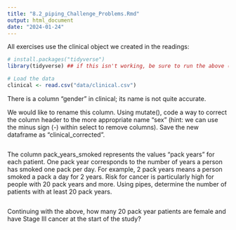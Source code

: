 ```yaml
---
title: "8.2_piping_Challenge_Problems.Rmd"
output: html_document
date: "2024-01-24"
---
```


All exercises use the clinical object we created in the readings:

```r
# install.packages("tidyverse")
library(tidyverse) ## if this isn't working, be sure to run the above (uncomment first)

# Load the data
clinical <- read.csv("data/clinical.csv")
```

There is a column “gender” in clinical; its name is not quite accurate. 

We would like to rename this column. Using mutate(), code a way to correct the column header to the more appropriate name “sex” (hint: we can use the minus sign (-) within select to remove columns). Save the new dataframe as “clinical_corrected”.

```r

```

The column pack_years_smoked represents the values “pack years” for each patient. One pack year corresponds to the number of years a person has smoked one pack per day. For example, 2 pack years means a person smoked a pack a day for 2 years. Risk for cancer is particularly high for people with 20 pack years and more. Using pipes, determine the number of patients with at least 20 pack years.

```r

```


Continuing with the above, how many 20 pack year patients are female and have Stage III cancer at the start of the study?

```r

```

